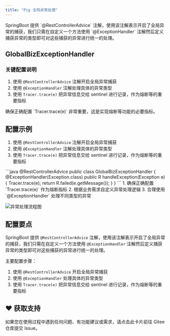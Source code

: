 ```yaml
---
title: "Pig 全局异常处理"
---
```


<Note>
SpringBoot 提供 `@RestControllerAdvice` 注解，使用该注解表示开启了全局异常的捕获，我们只需在自定义一个方法使用 `@ExceptionHandler` 注解然后定义捕获异常的类型即可对这些捕获的异常进行统一的处理。
</Note>

## GlobalBizExceptionHandler

### 关键配置说明

1. 使用 `@RestControllerAdvice` 注解开启全局异常捕获
2. 使用 `@ExceptionHandler` 注解处理具体的异常类型
3. 使用 `Tracer.trace(e)` 把异常信息交给 sentinel 进行记录，作为熔断等的重要指标

<Warning>
确保正确配置 `Tracer.trace(e)` 非常重要，这是实现熔断等功能的必要指标。
</Warning>

## 配置示例

1. 使用 `@RestControllerAdvice` 注解开启全局异常捕获
2. 使用 `@ExceptionHandler` 注解处理具体的异常类型
3. 使用 `Tracer.trace(e)` 把异常信息交给 sentinel 进行记录，作为熔断等的重要指标

<Tabs>
  <Tab title="异常处理示例">
    ```java
    @RestControllerAdvice
    public class GlobalBizExceptionHandler {
        @ExceptionHandler(Exception.class)
        public R handleException(Exception e) {
            Tracer.trace(e);
            return R.failed(e.getMessage());
        }
    }
    ```
  </Tab>
  <Tab title="使用说明">
    1. 确保正确配置 `Tracer.trace(e)` 作为熔断指标
    2. 根据业务需求自定义异常处理逻辑
    3. 合理使用 `@ExceptionHandler` 处理不同类型的异常
  </Tab>
</Tabs>

![异常处理流程图](/images/1609989943240-6c850e2f-b790-4ae7-806a-d4fd6113d80b.png)

## 配置要点

SpringBoot 提供 `@RestControllerAdvice` 注解，使用该注解表示开启了全局异常的捕获，我们只需在自定义一个方法使用 `@ExceptionHandler` 注解然后定义捕获异常的类型即可对这些捕获的异常进行统一的处理。

主要配置步骤：

1. 使用 `@RestControllerAdvice` 开启全局异常捕获
2. 使用 `@ExceptionHandler` 处理具体的异常类型
3. 使用 `Tracer.trace(e)` 把异常信息交给 sentinel 进行记录，作为熔断等的重要指标

## ♥️ 获取支持
<Card title="遇到问题？" horizontal icon="link" href="https://gitee.com/log4j/pig/issues">
  如果您在使用过程中遇到任何问题、有功能建议或需求，请点击此卡片前往 Gitee 仓库提交 Issue。
</Card>

